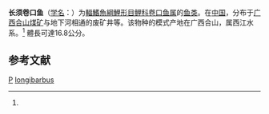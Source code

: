 {{Speciesbox
| taxon = Ptychidio longibarbus
| status = NE
| status_system = IUCN3.1
| binomial_authority = Chen et Chen, 1989<ref name='id6066'>{{cite web| url =http://www.bioinfo.cn/db05/BjdwSpecies.php?action=view&id=6066| title =长须卷口鱼| work =中国动物物种编目数据库| publisher =中国科学院微生物研究所| author =中国科学院动物研究所| accessdate =2009-04-11| deadurl =yes| archiveurl =https://web.archive.org/web/20160305085442/http://www.bioinfo.cn/db05/BjdwSpecies.php?action=view&id=6066| archivedate =2016-03-05}}</ref>
| synonyms = 
}}

'''长须卷口鱼'''（[[学名|学名]]：{{lang|la|''Ptychidio longibarbus''}}）为[[輻鰭魚綱|輻鰭魚綱]][[鯉形目|鯉形目]][[鲤科|鲤科]][[卷口鱼属|卷口鱼属]]的[[鱼类|鱼类]]。在[[中国|中国]]，分布于[[广西|广西]][[合山煤矿|合山煤矿]]与地下河相通的废矿井等。该物种的模式产地在广西合山，属西江水系。<ref name='id6066'/> 體長可達16.8公分。

== 参考文献 ==
{{reflist}}
{{taxonbar}}
[[Category:1989年描述的鱼类|P]]
[[Category:卷口鱼属|longibarbus]]

{{Cypriniformes-stub}}